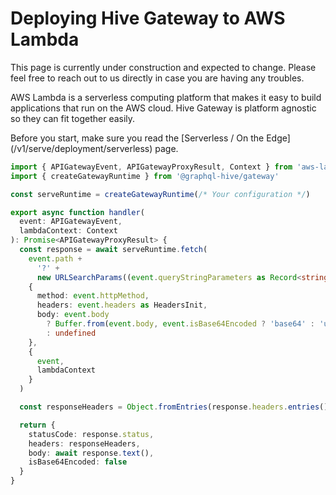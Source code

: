 
# Deploying Hive Gateway to AWS Lambda

<Callout>
  This page is currently under construction and expected to change. Please feel free to reach out to
  us directly in case you are having any troubles.
</Callout>

AWS Lambda is a serverless computing platform that makes it easy to build applications that run on
the AWS cloud. Hive Gateway is platform agnostic so they can fit together easily.

<Callout>
  Before you start, make sure you read the [Serverless / On the
  Edge](/v1/serve/deployment/serverless) page.
</Callout>

```ts
import { APIGatewayEvent, APIGatewayProxyResult, Context } from 'aws-lambda'
import { createGatewayRuntime } from '@graphql-hive/gateway'

const serveRuntime = createGatewayRuntime(/* Your configuration */)

export async function handler(
  event: APIGatewayEvent,
  lambdaContext: Context
): Promise<APIGatewayProxyResult> {
  const response = await serveRuntime.fetch(
    event.path +
      '?' +
      new URLSearchParams((event.queryStringParameters as Record<string, string>) || {}).toString(),
    {
      method: event.httpMethod,
      headers: event.headers as HeadersInit,
      body: event.body
        ? Buffer.from(event.body, event.isBase64Encoded ? 'base64' : 'utf8')
        : undefined
    },
    {
      event,
      lambdaContext
    }
  )

  const responseHeaders = Object.fromEntries(response.headers.entries())

  return {
    statusCode: response.status,
    headers: responseHeaders,
    body: await response.text(),
    isBase64Encoded: false
  }
}
```
